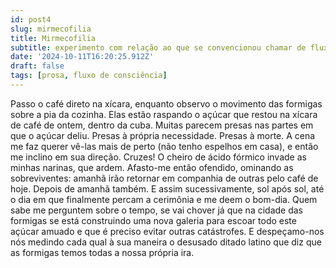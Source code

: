 ```yaml
---
id: post4
slug: mirmecofilia
title: Mirmecofilia
subtitle: experimento com relação ao que se convencionou chamar de fluxo de consciência
date: '2024-10-11T16:20:25.912Z'
draft: false
tags: [prosa, fluxo de consciência]
---
```


Passo o café direto na xícara, enquanto observo o movimento 
das formigas sobre a pia da cozinha.
Elas estão raspando o açúcar que restou na xícara de café de ontem, 
dentro da cuba. Muitas parecem presas nas partes em que o açúcar deliu. 
Presas à própria necessidade. Presas à morte. 
A cena me faz querer vê-las mais de perto (não tenho espelhos em casa), 
e então me inclino em sua direção. Cruzes! O cheiro de ácido fórmico invade
as minhas narinas, que ardem. Afasto-me então ofendido,
ominando as sobreviventes: amanhã irão retornar 
em companhia de outras pelo café de hoje. Depois de amanhã também. E assim
sucessivamente, sol após sol, até o dia em que finalmente
percam a cerimônia e me deem o bom-dia. Quem sabe me perguntem 
sobre o tempo, se vai chover já que na cidade das formigas se está construindo uma 
nova galeria para escoar todo este 
açúcar amuado e que é preciso evitar outras catástrofes.
E despeçamo-nos nós medindo cada 
qual à sua maneira o desusado ditado latino que diz que
as formigas temos todas
a nossa própria ira.

